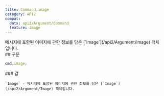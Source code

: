 ```yaml
---
title: Command.image
category: API2
compat:
  data: api2/Argument/Command
  feature: image
---
```


<Section>
  메시지에 포함된 이미지에 관한 정보를 담은 [`Image`](/api2/Argument/Image) 객체입니다.
</Section>
<Section>
  ## 구문

  ~~~js
  cmd.image;
  ~~~

  <Section>
    ### 값

    `Image` - 메시지에 포함된 이미지에 관한 정보를 담은 [`Image`](/api2/Argument/Image) 객체입니다.
  </Section>
</Section>